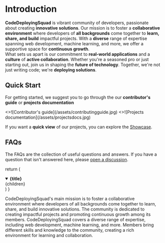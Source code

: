 # Introduction

**CodeDeployingSquad** is vibrant community of developers, passionate about creating **innovative solutions**. Our mission is to foster a **collaborative environment** where developers of **all backgrounds** come together to **learn, share, and build** impactful projects. With a **diverse** range of expertise spanning web development, machine learning, and more, we offer a supportive space for **continuous growth**. 
<br />
What sets us apart is our commitment to **real-world applications** and a **culture** of **active collaboration**. Whether you're a seasoned pro or just starting out, join us in shaping the **future of technology**. Together, we're not just writing code; we're **deploying solutions**.


## Quick Start


For getting started, we suggest you to go through the our **contributor's guide** or **projects documentation**

<Cards num={2}>
  <Cards.Card
    image
    arrow
    title="Contributor's guide"
    href="/docs/guides/contributingguide"
  >
    <>![Contributor's guide](/assets/contributingguide.jpg)</>
  </Cards.Card>
  <Cards.Card 
    image 
    arrow 
    title="Projects documentation" 
    href="/docs/website/start"
  >
    <>![Projects documentation](/assets/projectsdocs.jpg)</>
  </Cards.Card>
</Cards>

If you want a **quick view** of our projects, you can explore
the [Showcase](/showcase).

## FAQs

The FAQs are the collection of useful questions and answers. If you have a question that isn't answered here, please
[open a discussion](https://github.com/CodeDeployingSquad/website/discussions).

  return (
    <details
      open
      className="last-of-type:mb-0 rounded-lg bg-neutral-50 dark:bg-neutral-800 p-2 mt-4"
    >
      <summary>
        <strong className="text-lg">{title}</strong>
      </summary>
      <div className="nx-p-2">{children}</div>
    </details>
  )
}

<FAQBox title="What is the main mission of CodeDeployingSquad?">
  CodeDeployingSquad's main mission is to foster a collaborative environment where developers of all backgrounds come together to learn, share, and build innovative solutions. The community is dedicated to creating impactful projects and promoting continuous growth among its members.
</FAQBox>

<FAQBox title="What expertise does CodeDeployingSquad cover?">
  CodeDeployingSquad covers a diverse range of expertise, including web development, machine learning, and more. Members bring different skills and knowledge to the community, creating a rich environment for learning and collaboration.
</FAQBox>
